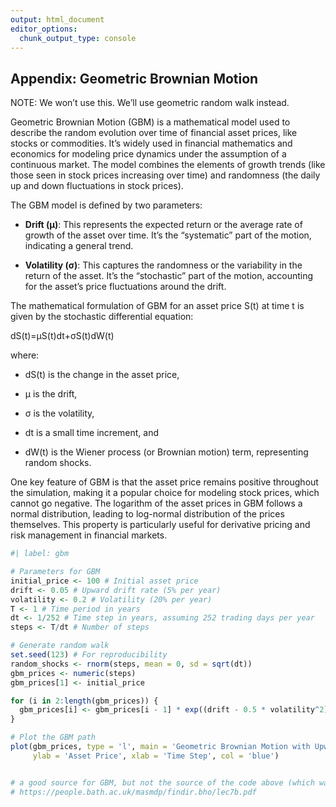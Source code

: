 ```yaml
---
output: html_document
editor_options:
  chunk_output_type: console
---
```


## Appendix: Geometric Brownian Motion

NOTE: We won't use this. We'll use geometric random walk instead.

Geometric Brownian Motion (GBM) is a mathematical model used to describe the random evolution over time of financial asset prices, like stocks or commodities. It's widely used in financial mathematics and economics for modeling price dynamics under the assumption of a continuous market. The model combines the elements of growth trends (like those seen in stock prices increasing over time) and randomness (the daily up and down fluctuations in stock prices).

The GBM model is defined by two parameters:

-   **Drift (μ)**: This represents the expected return or the average rate of growth of the asset over time. It's the "systematic" part of the motion, indicating a general trend.

-   **Volatility (σ)**: This captures the randomness or the variability in the return of the asset. It's the "stochastic" part of the motion, accounting for the asset's price fluctuations around the drift.

The mathematical formulation of GBM for an asset price S(t) at time t is given by the stochastic differential equation:

dS(t)=μS(t)dt+σS(t)dW(t)

where:

-   dS(t) is the change in the asset price,

-   μ is the drift,

-   σ is the volatility,

-   dt is a small time increment, and

-   dW(t) is the Wiener process (or Brownian motion) term, representing random shocks.

One key feature of GBM is that the asset price remains positive throughout the simulation, making it a popular choice for modeling stock prices, which cannot go negative. The logarithm of the asset prices in GBM follows a normal distribution, leading to log-normal distribution of the prices themselves. This property is particularly useful for derivative pricing and risk management in financial markets.

```r
#| label: gbm

# Parameters for GBM
initial_price <- 100 # Initial asset price
drift <- 0.05 # Upward drift rate (5% per year)
volatility <- 0.2 # Volatility (20% per year)
T <- 1 # Time period in years
dt <- 1/252 # Time step in years, assuming 252 trading days per year
steps <- T/dt # Number of steps

# Generate random walk
set.seed(123) # For reproducibility
random_shocks <- rnorm(steps, mean = 0, sd = sqrt(dt))
gbm_prices <- numeric(steps)
gbm_prices[1] <- initial_price

for (i in 2:length(gbm_prices)) {
  gbm_prices[i] <- gbm_prices[i - 1] * exp((drift - 0.5 * volatility^2) * dt + volatility * random_shocks[i - 1])
}

# Plot the GBM path
plot(gbm_prices, type = 'l', main = 'Geometric Brownian Motion with Upward Drift', 
     ylab = 'Asset Price', xlab = 'Time Step', col = 'blue')


# a good source for GBM, but not the source of the code above (which was ChatGPT) is
# https://people.bath.ac.uk/masmdp/findir.bho/lec7b.pdf


```


